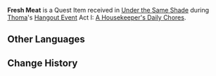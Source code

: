 {{Item Infobox
|id           = 101602
|image        = Item Fowl.png
|type         = Quest Items
|description  = Food that [[Thoma]] has prepared for the stray cats and dogs. This should go like hotcakes.
|source1      = [[Under the Same Shade]]
}}
'''Fresh Meat''' is a Quest Item received in [[Under the Same Shade]] during [[Thoma]]'s [[Hangout Event]] Act I: [[A Housekeeper's Daily Chores]].

==Other Languages==
{{Other Languages|default_hidden = 1
|en      = Fresh Meat
|zhs     = 新鲜的禽肉
|zhs_rm  = Xīnxiān de Qínròu
|zht     = 新鮮的禽肉
|zht_rm  = Xīnxiān de Qínròu
|ja      = 新鮮な鳥肉
|ja_rm   = Shinsen na Toriniku
|ko      = 신선한 새고기
|ko_rm   = 
|es      = Carne de ave fresca
|fr      = Volaille fraîche
|ru      = Свежая птица
|th      = Fowl สด ๆ
|th_rm   = Fowl Sot-sot
|vi      = Thịt Gia Cầm Tươi
|de      = Frisches rohes Geflügel
|id      = Fowl Segar Khas Thoma
|pt      = Carne de Ave Fresca
}}

==Change History==
{{Change History|2.2}}